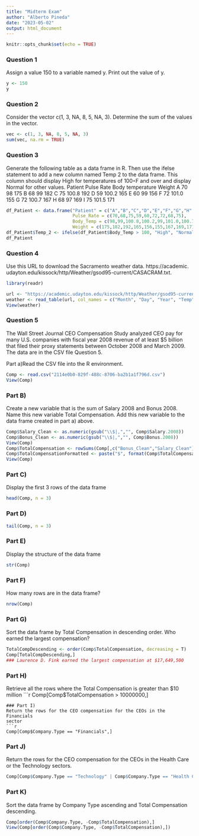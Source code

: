 ---
title: "Midterm Exam"
author: "Alberto Pineda"
date: "2023-05-02"
output: html_document
---

```{r setup, include=FALSE}
knitr::opts_chunk$set(echo = TRUE)
```

### Question 1
Assign a value 150 to a variable named y. Print out the value of y.
```{r}
y <- 150
y
```
### Question 2
Consider the vector c(1, 3, NA, 8, 5, NA, 3). Determine the sum of the
values in the vector.

```{r}
vec <- c(1, 3, NA, 8, 5, NA, 3)
sum(vec, na.rm = TRUE)
```
### Question 3
Generate the following table as a data frame in R. Then use the ifelse statement
to add a new column named Temp 2 to the data frame. This column should
display High for temperatures of 100◦F and over and display Normal for other
values.
Patient Pulse Rate Body temperature Weight
A 70 98 175
B 68 99 182
C 75 100.8 192
D 59 100.2 165
E 60 99 156
F 72 101.0 155
G 72 100.7 167
H 68 97 169
I 75 101.5 171

```{r}
df_Patient <- data.frame("Patient" = c("A","B","C","D","E","F","G","H","I"),
                         Pulse_Rate = c(70,68,75,59,60,72,72,68,75),
                         Body_Temp = c(98,99,100.8,100.2,99,101.0,100.7,97,101.5),
                         Weight = c(175,182,192,165,156,155,167,169,171))
df_Patient$Temp_2 <- ifelse(df_Patient$Body_Temp > 100, "High", "Normal")
df_Patient
```
### Question 4
Use this URL to download the Sacramento weather data. https://academic.
udayton.edu/kissock/http/Weather/gsod95-current/CASACRAM.txt.
```{r}
library(readr)

url <- "https://academic.udayton.edu/kissock/http/Weather/gsod95-current/CASACRAM.txt"
weather <- read_table(url, col_names = c("Month", "Day", "Year", "Temp"))
View(weather)
```
### Question 5
The Wall Street Journal CEO Compensation Study analyzed CEO pay for many
U.S. companies with fiscal year 2008 revenue of at least $5 billion that filed their
proxy statements between October 2008 and March 2009. The data are in the
CSV file Question 5.

Part a)Read the CSV file into the R environment.

```{r}
Comp <- read.csv("2114e0b0-829f-488c-8706-ba2b1a1f796d.csv")
View(Comp)
```
### Part B)
Create a new variable that is the sum of Salary 2008 and Bonus 2008.
Name this new variable Total Compensation. Add this new variable to
the data frame created in part a) above.
```{r}
Comp$Salary_Clean <- as.numeric(gsub("\\$|,","", Comp$Salary.2008))
Comp$Bonus_Clean <- as.numeric(gsub("\\$|,","", Comp$Bonus.2008))
View(Comp)
Comp$TotalCompensation <- rowSums(Comp[,c("Bonus_Clean","Salary_Clean")])
Comp$TotalCompensationFormatted <- paste("$", format(Comp$TotalCompensation, big.mark = ",", decimal.mark = "."), sep = "")
View(Comp)
```
### Part C)
Display the first 3 rows of the data frame
```{r}
head(Comp, n = 3)
```
### Part D)
```{r}
tail(Comp, n = 3)
```
### Part E)
Display the structure of the data frame
```{r}
str(Comp)
```
### Part F)
How many rows are in the data frame?
```{r}
nrow(Comp)
```
### Part G)
Sort the data frame by Total Compensation in descending order. Who
earned the largest compensation?

```{r}
TotalCompDescending <- order(Comp$TotalCompensation, decreasing = T)
Comp[TotalCompDescending,]
### Laurence D. Fink earned the largest compensation at $17,649,500
```
### Part H)
Retrieve all the rows where the Total Compensation is greater than $10
million
```{r}
Comp[Comp$TotalCompensation > 10000000,]
```
### Part I)
Return the rows for the CEO compensation for the CEOs in the Financials
sector
```{r}
Comp[Comp$Company.Type == "Financials",]
```
### Part J)
Return the rows for the CEO compensation for the CEOs in the Health
Care or the Technology sectors.
```{r}
Comp[Comp$Company.Type == "Technology" | Comp$Company.Type == "Health Care",]
```
### Part K)
Sort the data frame by Company Type ascending and Total Compensation
descending.

```{r}
Comp[order(Comp$Company.Type, -Comp$TotalCompensation),]
View(Comp[order(Comp$Company.Type, -Comp$TotalCompensation),])
```




